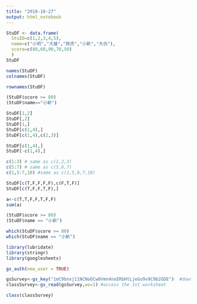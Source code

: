 ```yaml
---
title: "2018-10-27"
output: html_notebook
---
```

```r
StuDF <- data.frame(
  StuID=c(1,2,3,4,5),
  name=c("小明","大雄","胖虎","小新","大白"),
  score=c(80,60,90,70,50)
  )
StuDF 
```

```r
names(StuDF) 
colnames(StuDF)
```

```r
rownames(StuDF)
```

```r
(StuDF$score >= 80)
(StuDF$name=="小新")
```

```r
StuDF[1,2]
StuDF[,2]
StuDF[1,]
StuDF[c(1,4),]
StuDF[c(1,4),c(2,3)]
```

```r
StuDF[c(1,4),]
StuDF[-c(1,4),]
```

```r
c(1:3) # same as c(1,2,3)
c(5:7) # same as c(5,6,7)
c(1,5:7,10) #same as c(1,5,6,7,10)
```

```r
StuDF[c(T,F,F,F,F),c(F,T,F)]
StuDF[c(T,F,F,T,F),]
```

```r
a<-c(T,T,F,F,T,F,F)
sum(a)
```

```r
(StuDF$score >= 80)
(StuDF$name == "小新")

```

```r
which(StuDF$score >= 80)
which(StuDF$name == "小新")
```

```r
library(lubridate)
library(stringr)
library(googlesheets)
```

```r
gs_auth(new_user = TRUE)
```

```r
gsSurvey<-gs_key("1mC9bnxj11NCNoOCw0Vmn4nxERbHtLjeGo9v9C9b2GDE")  #download sheet information as an object
classSurvey<-gs_read(gsSurvey,ws=1) #access the 1st worksheet
```

```r
class(classSurvey)
```


